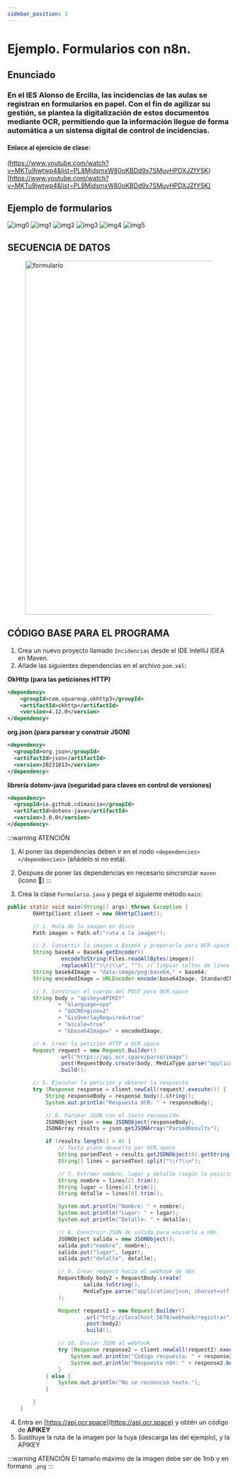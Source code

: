 ```yaml
---
sidebar_position: 3
---
```



# Ejemplo. Formularios con n8n.

## Enunciado
### En el IES Alonso de Ercilla, las incidencias de las aulas se registran en formularios en papel. Con el fin de agilizar su gestión, se plantea la digitalización de estos documentos mediante OCR, permitiendo que la información llegue de forma automática a un sistema digital de control de incidencias.
#### Enlace al ejercicio de clase:
(https://www.youtube.com/watch?v=MKTu9jwtwp4&list=PL8MjdsmxW80oKBDd9x7SMuvHPDXJZfY5K)[https://www.youtube.com/watch?v=MKTu9jwtwp4&list=PL8MjdsmxW80oKBDd9x7SMuvHPDXJZfY5K]

## Ejemplo de formularios


<div style={{
  display: 'grid',
  gridTemplateColumns: 'repeat(auto-fill, minmax(200px, 1fr))',
  gap: '1rem'
}}>
  <img src="/img/n8n/i0.png" alt="img0" />
  <img src="/img/n8n/i1.png" alt="img1" />
  <img src="/img/n8n/i2.png" alt="img2" />
  <img src="/img/n8n/i3.png" alt="img3" />
  <img src="/img/n8n/i4.png" alt="img4" />
  <img src="/img/n8n/i5.png" alt="img5" />
</div>




## SECUENCIA DE DATOS
<figure>
  <img src="/img/n8n/Formulario.png" alt="formulario" width="800" />
</figure>


## CÓDIGO BASE PARA EL PROGRAMA
1. Crea un nuevo proyecto llamado `Incidencias` desde el IDE IntelliJ IDEA en Maven.
2. Añade las siguientes dependencias en el archivo `pom.xml`: 
      
**OkHttp (para las peticiones HTTP)**
```xml
<dependency>
    <groupId>com.squareup.okhttp3</groupId>
    <artifactId>okhttp</artifactId>
    <version>4.12.0</version>
</dependency>
```

**org.json (para parsear y construir JSON)**

```xml
<dependency>
  <groupId>org.json</groupId>
  <artifactId>json</artifactId>
  <version>20231013</version>
</dependency>
```

**librería dotenv-java (seguridad para claves en control de versiones)**

```xml
<dependency>
  <groupId>io.github.cdimascio</groupId>
  <artifactId>dotenv-java</artifactId>
  <version>3.0.0</version>
</dependency>

```


:::warning ATENCIÓN
1. Al poner las dependencias deben ir en el nodo `<dependencies></dependencies>` (añádelo si no está).
2. Despues de poner las dependencias en necesario sincronizar `maven` (icono 🔄️)
:::

1. Crea la clase `Formulario.java` y pega el siguiente método `main`:

```java
public static void main(String[] args) throws Exception {
        OkHttpClient client = new OkHttpClient();

        // 1. Ruta de la imagen en disco
        Path imagen = Path.of("ruta a la imagen");

        // 2. Convertir la imagen a Base64 y prepararla para OCR.space
        String base64 = Base64.getEncoder()
                .encodeToString(Files.readAllBytes(imagen))
                .replaceAll("\\r|\\n", ""); // limpiar saltos de línea
        String base64Image = "data:image/png;base64," + base64;
        String encodedImage = URLEncoder.encode(base64Image, StandardCharsets.UTF_8);

        // 3. Construir el cuerpo del POST para OCR.space
        String body = "apikey=APIKEY"
                + "&language=spa"
                + "&OCREngine=2"
                + "&isOverlayRequired=true"
                + "&scale=true"
                + "&base64Image=" + encodedImage;

        // 4. Crear la petición HTTP a OCR.space
        Request request = new Request.Builder()
                .url("https://api.ocr.space/parse/image")
                .post(RequestBody.create(body, MediaType.parse("application/x-www-form-urlencoded")))
                .build();

        // 5. Ejecutar la petición y obtener la respuesta
        try (Response response = client.newCall(request).execute()) {
            String responseBody = response.body().string();
            System.out.println("Respuesta OCR: " + responseBody);

            // 6. Parsear JSON con el texto reconocido
            JSONObject json = new JSONObject(responseBody);
            JSONArray results = json.getJSONArray("ParsedResults");

            if (results.length() > 0) {
                // Texto plano devuelto por OCR.space
                String parsedText = results.getJSONObject(0).getString("ParsedText");
                String[] lines = parsedText.split("\\r?\\n");

                // 7. Extraer nombre, lugar y detalle (según la posición en el texto)
                String nombre = lines[2].trim();
                String lugar = lines[4].trim();
                String detalle = lines[6].trim();

                System.out.println("Nombre: " + nombre);
                System.out.println("Lugar: " + lugar);
                System.out.println("Detalle: " + detalle);

                // 8. Construir JSON de salida para enviarlo a n8n
                JSONObject salida = new JSONObject();
                salida.put("nombre", nombre);
                salida.put("lugar", lugar);
                salida.put("detalle", detalle);

                // 9. Crear request hacia el webhook de n8n
                RequestBody body2 = RequestBody.create(
                        salida.toString(),
                        MediaType.parse("application/json; charset=utf-8")
                );

                Request request2 = new Request.Builder()
                        .url("http://localhost:5678/webhook/registrar")
                        .post(body2)
                        .build();

                // 10. Enviar JSON al webhook
                try (Response response2 = client.newCall(request2).execute()) {
                    System.out.println("Código respuesta: " + response2.code());
                    System.out.println("Respuesta n8n: " + response2.body().string());
                }
            } else {
                System.out.println("No se reconoció texto.");
            }

        }
    }
```
4. Entra en [https://api.ocr.space](https://api.ocr.space) y obtén un código de **APIKEY**
5. Sustituye la ruta de la imagen por la tuya (descarga las del ejemplo), y la APIKEY
   
:::warning ATENCIÓN
El tamaño máximo de la imagen debe ser de 1mb y en formano `.png`
:::